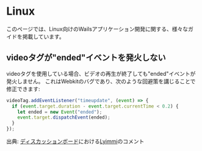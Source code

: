 # Linux

このページでは、Linux向けのWailsアプリケーション開発に関する、様々なガイドを掲載しています。

## videoタグが"ended"イベントを発火しない

videoタグを使用している場合、ビデオの再生が終了しても"ended"イベントが発火しません。 これはWebkitのバグであり、次のような回避策を講じることで修正できます:

```js
videoTag.addEventListener("timeupdate", (event) => {
  if (event.target.duration - event.target.currentTime < 0.2) {
    let ended = new Event("ended");
    event.target.dispatchEvent(ended);
  }
});
```

出典: [ディスカッションボード](https://github.com/AlpineAIO/wails/issues/1729#issuecomment-1212291275)における[Lyimmi](https://github.com/Lyimmi)のコメント
